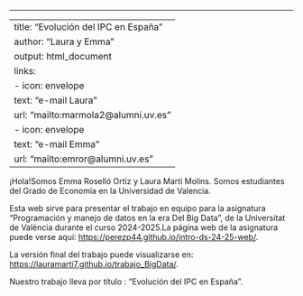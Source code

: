 ------------------------------------------------------------------------

---
title: "Evolución del IPC en España"
author: "Laura y Emma"
output: html_document
links:
  - icon: envelope
    text: "e-mail Laura"
    url: "mailto:marmola2@alumni.uv.es"
  - icon: envelope
    text: "e-mail Emma"
    url: "mailto:emror@alumni.uv.es"
---

¡Hola!Somos Emma Roselló Ortiz y Laura Martí Molins. Somos estudiantes del Grado de Economía en la Universidad de Valencia.

Esta web sirve para presentar el trabajo en equipo para la asignatura "Programación y manejo de datos en la era Del Big Data",  de la Universitat de València durante el curso 2024-2025.La página web de la asignatura puede verse aquí: <https://perezp44.github.io/intro-ds-24-25-web/>.

La versión final del trabajo puede visualizarse en: <https://lauramarti7.github.io/trabajo_BigData/>.

Nuestro trabajo lleva por título : "Evolución del IPC en España". 




